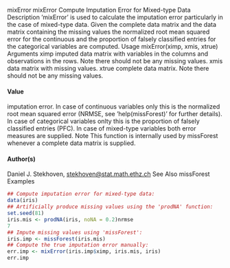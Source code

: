 
mixError
mixError
Compute Imputation Error for Mixed-type Data
Description
’mixError’ is used to calculate the imputation error particularly in the case of mixed-type data.
Given the complete data matrix and the data matrix containing the missing values the normalized
root mean squared error for the continuous and the proportion of falsely classified entries for the
categorical variables are computed.
Usage
mixError(ximp, xmis, xtrue)
Arguments
ximp imputed data matrix with variables in the columns and observations in the rows.
Note there should not be any missing values.
xmis data matrix with missing values.
xtrue complete data matrix. Note there should not be any missing values.

#### Value

imputation error. In case of continuous variables only this is the normalized root mean squared error
(NRMSE, see ’help(missForest)’ for further details). In case of categorical variables onlty this is the
proportion of falsely classified entries (PFC). In case of mixed-type variables both error measures
are supplied.
Note
This function is internally used by missForest whenever a complete data matrix is supplied.

#### Author(s)
Daniel J. Stekhoven, <stekhoven@stat.math.ethz.ch>
See Also
missForest
Examples

```r
## Compute imputation error for mixed-type data:
data(iris)
## Artificially produce missing values using the 'prodNA' function:
set.seed(81)
iris.mis <- prodNA(iris, noNA = 0.2)nrmse
7
## Impute missing values using 'missForest':
iris.imp <- missForest(iris.mis)
## Compute the true imputation error manually:
err.imp <- mixError(iris.imp$ximp, iris.mis, iris)
err.imp

```
